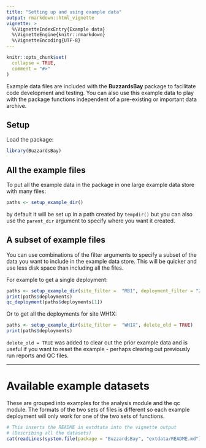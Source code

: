 ```yaml
---
title: "Setting up and using example data"
output: rmarkdown::html_vignette
vignette: >
  %\VignetteIndexEntry{Example data}
  %\VignetteEngine{knitr::rmarkdown}
  %\VignetteEncoding{UTF-8}
---
```


```r
knitr::opts_chunk$set(
  collapse = TRUE,
  comment = "#>"
)
```


Example data files are included with the **BuzzardsBay** package 
to facilitate code development and testing.
You can also use this example data to play with the package functions
independent of a pre-existing or important data archive.

## Setup
Load the package:

```r
library(BuzzardsBay)
```

## All the example files

To put all the example data in the package in one large example data store
with many files:
```r
paths <- setup_example_dir()
```
by default it will be set up in a path created by `tempdir()` but you can
also use the `parent_dir` argument to specify where you want it created.

## A subset of example files

You can  use combinations of the filter arguments to specify a subset
of the data you want to include in the example data store. This will be 
quicker and use less disk space than including all the files.

For example to get a single deployment:

```r
paths <- setup_example_dir(site_filter =  "RB1", deployment_filter = "2023-06-09")
print(paths$deployments)
qc_deployment(paths$deployments[1])
```

Or to get all the deployments for site WH1X:

```r
paths <- setup_example_dir(site_filter =  "WH1X", delete_old = TRUE)
print(paths$deployments)
```

`delete_old = TRUE` was added to clear out the prior example data and is useful
if you want to reset the example - perhaps clearing out previously run reports
and QC files.

--------------------------------------------------------------------------------

# Available example datasets 

These are grouped into examples for the analysis module and the qc module. The
formats of the two sets of files is different so each example deployment will
only work for one of the two sets of functions.

```r
# This inserts the README in extdtata into the vignette output
# (Describing all the datasets)
cat(readLines(system.file(package = "BuzzardsBay", "extdata/README.md"))[-1], sep = '\n')
```
